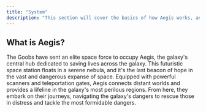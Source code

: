 ```yaml
---
title: "System"
description: "This section will cover the basics of how Aegis works, and how to use the different parts of Aegis."
---
```


## What is Aegis?

The Goobs have sent an elite space force to occupy Aegis, the galaxy's central hub dedicated to saving lives across the galaxy.
This futuristic space station floats in a serene nebula, and it's the last beacon of hope in the vast and dangerous expanse of space.
Equipped with powerful scanners and teleportation gates, Aegis connects distant worlds and provides
a lifeline in the galaxy's most perilous regions. From here, they embark on their journeys, navigating
the galaxy's dangers to rescue those in distress and tackle the most formidable dangers.
